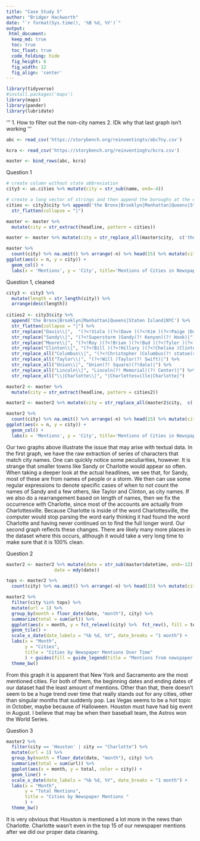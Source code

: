```yaml
---
title: "Case Study 5"
author: "Bridger Hackworth"
date: "`r format(Sys.time(), '%B %d, %Y')`"
output:
 html_document:
  keep_md: true
  toc: true
  toc_float: true
  code_folding: hide
  fig_height: 6
  fig_width: 12
  fig_align: 'center'
---
```

```r
library(tidyverse)
#install.packages('maps')
library(maps)
library(pander)
library(lubridate)
```

'''
1. How to filter out the non-city names
2. IDk why that last graph isn't working 
'''

```r
abc <- read_csv('https://storybench.org/reinventingtv/abc7ny.csv')

kcra <- read_csv('https://storybench.org/reinventingtv/kcra.csv')

master <- bind_rows(abc, kcra)
```
Question 1
```r
# create column without state abbreviation
city3 <- us.cities %>% mutate(city = str_sub(name, end=-4))

# create a long vector of strings and then append the boroughs at the end, collapase them all into one string
cities <- city3$city %>% append('the Bronx|Brooklyn|Manhattan|Queens|Staten Island|NYC') %>% 
  str_flatten(collapse = "|") 

master <- master %>% 
  mutate(city = str_extract(headline, pattern = cities))

master <- master %>% mutate(city = str_replace_all(master$city,  c('the Bronx'= 'New York', 'Brooklyn' = 'New York', 'Manhattan' = 'New York', 'Queens' = 'New York', 'Staten Island' = 'New York', 'NYC' = 'New York')))
```

```r
master %>%
  count(city) %>% na.omit() %>% arrange(-n) %>% head(15) %>% mutate(city = fct_reorder(city, desc(n))) %>% 
ggplot(aes(x = n, y = city)) +
  geom_col() +
  labs(x = 'Mentions', y = 'City', title='Mentions of Cities in Newspaper Headlines')
```
Question 1, cleaned
```r
city3 <- city3 %>% 
  mutate(length = str_length(city)) %>% 
  arrange(desc(length))
  
cities2 <- city3$city %>%
  append('the Bronx|Brooklyn|Manhattan|Queens|Staten Island|NYC') %>% 
  str_flatten(collapse = "|") %>% 
  str_replace("Davis\\|",  "(?<!Viola )(?<!Dave )(?<!Kim )(?<!Paige )Davis") %>% 
  str_replace("Sandy\\|", "(?<!Superstorm )Sandy(?! Kenyon)(?! Hook)|") %>% 
  str_replace("Moore\\|", "(?<!Roy )(?<!Brian )(?<!Bud )(?<!Tyler )(?<!Mandy )Moore|") %>%  
  str_replace("Clinton\\|", "(?<!Bill )(?<!Hillary )(?<!Chelsea )Clinton(?! Foundation)[^s]|") %>%  
  str_replace_all("Columbus\\|", "(?<!Christopher )Columbus(?! statue(s?))(?! Day)(?! Circle)|") %>% 
  str_replace_all("Taylor\\|", "(?<!Will )Taylor(?! Swift)|") %>% 
  str_replace_all("Union\\|", "Union(?! Square)(?!dale)|") %>% 
  str_replace_all("Lincoln\\|", "Lincoln(?! Memorial)(?! Center)|") %>% 
  str_replace_all("\\|Charlotte\\|", "|Charlottesville|Charlotte|")

master2 <- master %>% 
  mutate(city = str_extract(headline, pattern = cities2))

master2 <- master2 %>% mutate(city = str_replace_all(master2$city,  c('the Bronx'= 'New York', 'Brooklyn' = 'New York', 'Manhattan' = 'New York', 'Queens' = 'New York', 'Staten Island' = 'New York', 'NYC' = 'New York')))
```

```r
master2 %>%
  count(city) %>% na.omit() %>% arrange(-n) %>% head(15) %>% mutate(city = fct_reorder(city, desc(n))) %>% 
ggplot(aes(x = n, y = city)) +
  geom_col() +
  labs(x = 'Mentions', y = 'City', title='Mentions of Cities in Newspaper Headlines')
```
Our two graphs above illustrate the issue that may arise with textual data. In the first graph, we have the raw extraction of series of characters that match city names. One can quickly notice some peculiarities, however. It is strange that smaller towns like Sandy or Charlotte would appear so often. When taking a deeper look at the actual headlines, we see that, for Sandy, most of these are from names of people or a storm.  We then can use some regular expressions to denote specific cases of when to not count the names of Sandy and a few others, like Taylor and Clinton, as city names. If we also do a rearrangement based on length of names, then we fix the occurrence with Charlotte, since most of the accounts are actually from Charlottesville. Because Charlotte is inside of the word Charlottesville, the computer would stop parsing the word early thinking it had found the word Charlotte and having never continued on to find the full longer word. Our second graph reflects these changes. There are likely many more places in the dataset where this occurs, although it would take a very long time to make sure that it is 100% clean.

Question 2

```r
master2 <- master2 %>% mutate(date = str_sub(master$datetime, end=-12),
                  date = mdy(date))

tops <- master2 %>%
  count(city) %>% na.omit() %>% arrange(-n) %>% head(15) %>% mutate(city = fct_reorder(city, desc(n))) %>% .$city

master2 %>% 
  filter(city %in% tops) %>%
  mutate(url = 1) %>% 
  group_by(month = floor_date(date, "month"), city) %>% 
  summarize(total = sum(url)) %>%
  ggplot(aes(x = month, y = fct_relevel(city) %>%  fct_rev(), fill = total)) +
  geom_tile() +
  scale_x_date(date_labels = "%b %d, %Y", date_breaks = "1 month") +
  labs(x = "Month",
       y = "Cities",
       title = "Cities by Newspaper Mentions Over Time"
       ) + guides(fill = guide_legend(title = "Mentions from newspaper articles")) +
  theme_bw()

```
From this graph it is apparent that New York and Sacramento are the most mentioned cities. For both of them, the beginning dates and ending dates of our dataset had the least amount of mentions. Other than that, there doesn't seem to be a huge trend over time that really stands out for any cities, other than singular months that suddenly pop. Las Vegas seems to be a hot topic in October, maybe because of Halloween. Houston must have had big event in August. I believe that may be when their baseball team, the Astros won the World Series.

Question 3
```r
master2 %>% 
  filter(city == 'Houston' | city == "Charlotte") %>%
  mutate(url = 1) %>% 
  group_by(month = floor_date(date, "month"), city) %>% 
  summarize(total = sum(url)) %>%
  ggplot(aes(x = month, y = total, color = city)) +
  geom_line() +
  scale_x_date(date_labels = "%b %d, %Y", date_breaks = "1 month") +
  labs(x = "Month",
       y = "Total Mentions",
       title = "Cities by Newspaper Mentions " 
       ) +
  theme_bw()

```
It is very obvious that Houston is mentioned a lot more in the news than Charlotte. Charlotte wasn't even in the top 15 of our newspaper mentions after we did our proper data cleaning. 
